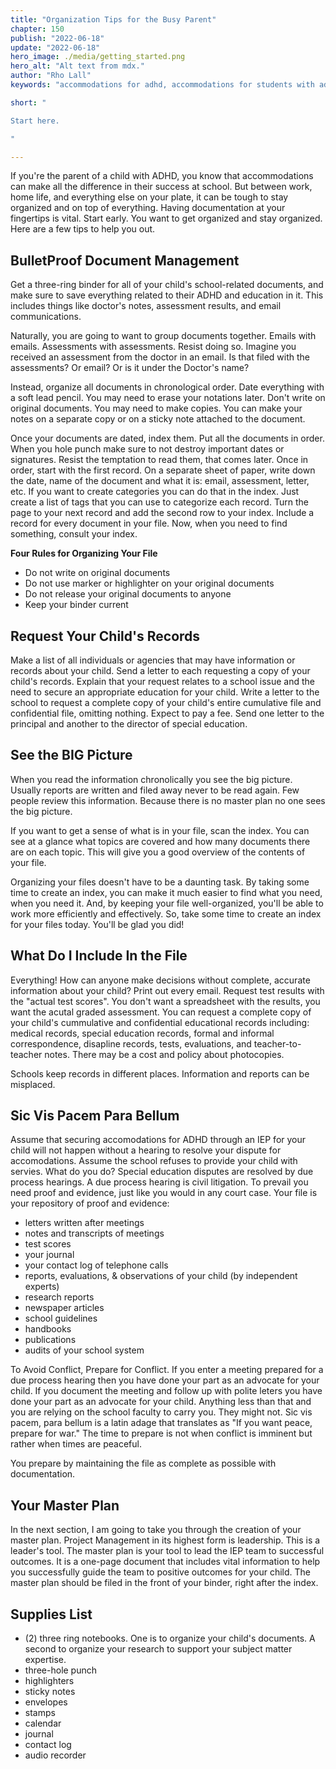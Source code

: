 ```yaml
---
title: "Organization Tips for the Busy Parent"
chapter: 150
publish: "2022-06-18"
update: "2022-06-18"
hero_image: ./media/getting_started.png
hero_alt: "Alt text from mdx."
author: "Rho Lall"
keywords: "accommodations for adhd, accommodations for students with adhd, accommodations for adhd elementary students"

short: "

Start here.

"

---
```

If you're the parent of a child with ADHD, you know that accommodations can make all the difference in their success at school. But between work, home life, and everything else on your plate, it can be tough to stay organized and on top of everything. Having documentation at your fingertips is vital. Start early. You want to get organized and stay organized. Here are a few tips to help you out.

## BulletProof Document Management 

Get a three-ring binder for all of your child's school-related documents, and make sure to save everything related to their ADHD and education in it. This includes things like doctor's notes, assessment results, and email communications.

Naturally, you are going to want to group documents together. Emails with emails. Assessments with assessments. Resist doing so. Imagine you received an assessment from the doctor in an email. Is that filed with the assessments? Or email? Or is it under the Doctor's name?

Instead, organize all documents in chronological order. Date everything with a soft lead pencil. You may need to erase your notations later. Don't write on original documents. You may need to make copies. You can make your notes on a separate copy or on a sticky note attached to the document.

Once your documents are dated, index them. Put all the documents in order. When you hole punch make sure to not destroy important dates or signatures. Resist the temptation to read them, that comes later. Once in order, start with the first record. On a separate sheet of paper, write down the date, name of the document and what it is: email, assessment, letter, etc. If you want to create categories you can do that in the index. Just create a list of tags that you can use to categorize each record. Turn the page to your next record and add the second row to your index. Include a record for every document in your file. Now, when you need to find something, consult your index. 

**Four Rules for Organizing Your File**
- Do not write on original documents
- Do not use marker or highlighter on your original documents
- Do not release your original documents to anyone
- Keep your binder current

## Request Your Child's Records

Make a list of all individuals or agencies that may have information or records about your child. Send a letter to each requesting a copy of your child's records. Explain that your request relates to a school issue and the need to secure an appropriate education for your child. Write a letter to the school to request a complete copy of your child's entire cumulative file and confidential file, omitting nothing. Expect to pay a fee. Send one letter to the principal and another to the director of special education.

## See the BIG Picture

When you read the information chronolically you see the big picture. Usually reports are written and filed away never to be read again. Few people review this information. Because there is no master plan no one sees the big picture. 

If you want to get a sense of what is in your file, scan the index. You can see at a glance what topics are covered and how many documents there are on each topic. This will give you a good overview of the contents of your file.

Organizing your files doesn't have to be a daunting task. By taking some time to create an index, you can make it much easier to find what you need, when you need it. And, by keeping your file well-organized, you'll be able to work more efficiently and effectively. So, take some time to create an index for your files today. You'll be glad you did!

## What Do I Include In the File

Everything! How can anyone make decisions without complete, accurate information about your child? Print out every email. Request test results with the "actual test scores". You don't want a spreadsheet with the results, you want the acutal graded assessment. You can request a complete copy of your child's cummulative and confidential educational records including: medical records, special education records, formal and informal correspondence, disapline records, tests, evaluations, and teacher-to-teacher notes. There may be a cost and policy about photocopies.  

Schools keep records in different places. Information and reports can be misplaced. 

## Sic Vis Pacem Para Bellum

Assume that securing accomodations for ADHD through an IEP for your child will not happen without a hearing to resolve your dispute for accomodations. Assume the school refuses to provide your child with servies. What do you do? Special education disputes are resolved by due process hearings. A due process hearing is civil litigation. To prevail you need proof and evidence, just like you would in any court case. Your file is your repository of proof and evidence:
- letters written after meetings
- notes and transcripts of meetings
- test scores
- your journal
- your contact log of telephone calls
- reports, evaluations, & observations of your child (by independent experts)
- research reports
- newspaper articles
- school guidelines
- handbooks
- publications
- audits of your school system

To Avoid Conflict, Prepare for Conflict. If you enter a meeting prepared for a due process hearing then you have done your part as an advocate for your child. If you document the meeting and follow up with polite leters you have done your part as an advocate for your child. Anything less than that and you are relying on the school faculty to carry you. They might not. Sic vis pacem, para bellum is a latin adage that translates as "If you want peace, prepare for war."  The time to prepare is not when conflict is imminent but rather when times are peaceful. 

You prepare by maintaining the file as complete as possible with documentation. 

## Your Master Plan

In the next section, I am going to take you through the creation of your master plan. Project Management in its highest form is leadership. This is a leader's tool. The master plan is your tool to lead the IEP team to successful outcomes. It is a one-page document that includes vital information to help you successfully guide the team to positive outcomes for your child. The master plan should be filed in the front of your binder, right after the index. 

## Supplies List

- (2) three ring notebooks.  One is to organize your child's documents. A second to organize your research to support your subject matter expertise. 
- three-hole punch
- highlighters
- sticky notes
- envelopes
- stamps
- calendar
- journal
- contact log
- audio recorder

